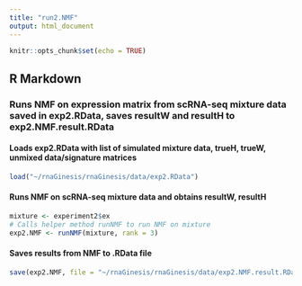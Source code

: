```yaml
---
title: "run2.NMF"
output: html_document
---
```


```r
knitr::opts_chunk$set(echo = TRUE)
```

## R Markdown

### Runs NMF on expression matrix from scRNA-seq mixture data saved in exp2.RData, saves resultW and resultH to exp2.NMF.result.RData

#### Loads exp2.RData with list of simulated mixture data, trueH, trueW, unmixed data/signature matrices
```r
load("~/rnaGinesis/rnaGinesis/data/exp2.RData")
```

#### Runs NMF on scRNA-seq mixture data and obtains resultW, resultH
```r
mixture <- experiment2$ex
# Calls helper method runNMF to run NMF on mixture 
exp2.NMF <- runNMF(mixture, rank = 3)
```

#### Saves results from NMF to .RData file
```r
save(exp2.NMF, file = "~/rnaGinesis/rnaGinesis/data/exp2.NMF.result.RData")
```